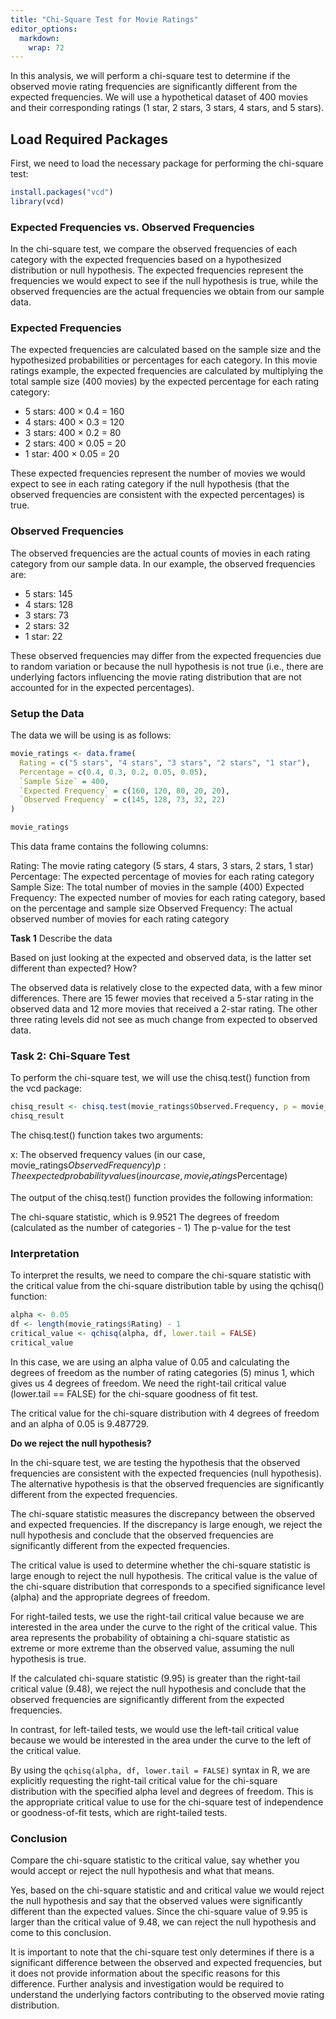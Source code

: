 ```yaml
---
title: "Chi-Square Test for Movie Ratings"
editor_options: 
  markdown: 
    wrap: 72
---
```


In this analysis, we will perform a chi-square test to determine if the
observed movie rating frequencies are significantly different from the
expected frequencies. We will use a hypothetical dataset of 400 movies
and their corresponding ratings (1 star, 2 stars, 3 stars, 4 stars, and
5 stars).

## Load Required Packages

First, we need to load the necessary package for performing the
chi-square test:

```r
install.packages("vcd")
library(vcd)
```

### Expected Frequencies vs. Observed Frequencies

In the chi-square test, we compare the observed frequencies of each
category with the expected frequencies based on a hypothesized
distribution or null hypothesis. The expected frequencies represent the
frequencies we would expect to see if the null hypothesis is true, while
the observed frequencies are the actual frequencies we obtain from our
sample data.

### Expected Frequencies

The expected frequencies are calculated based on the sample size and the
hypothesized probabilities or percentages for each category. In this
movie ratings example, the expected frequencies are calculated by
multiplying the total sample size (400 movies) by the expected
percentage for each rating category:

-   5 stars: 400 × 0.4 = 160
-   4 stars: 400 × 0.3 = 120
-   3 stars: 400 × 0.2 = 80
-   2 stars: 400 × 0.05 = 20
-   1 star: 400 × 0.05 = 20

These expected frequencies represent the number of movies we would
expect to see in each rating category if the null hypothesis (that the
observed frequencies are consistent with the expected percentages) is
true.

### Observed Frequencies

The observed frequencies are the actual counts of movies in each rating
category from our sample data. In our example, the observed frequencies
are:

-   5 stars: 145
-   4 stars: 128
-   3 stars: 73
-   2 stars: 32
-   1 star: 22

These observed frequencies may differ from the expected frequencies due
to random variation or because the null hypothesis is not true (i.e.,
there are underlying factors influencing the movie rating distribution
that are not accounted for in the expected percentages).

### Setup the Data

The data we will be using is as follows:

```r
movie_ratings <- data.frame(
  Rating = c("5 stars", "4 stars", "3 stars", "2 stars", "1 star"),
  Percentage = c(0.4, 0.3, 0.2, 0.05, 0.05),
  `Sample Size` = 400,
  `Expected Frequency` = c(160, 120, 80, 20, 20),
  `Observed Frequency` = c(145, 128, 73, 32, 22)
)

movie_ratings
```

This data frame contains the following columns:

Rating: The movie rating category (5 stars, 4 stars, 3 stars, 2 stars, 1
star) Percentage: The expected percentage of movies for each rating
category Sample Size: The total number of movies in the sample (400)
Expected Frequency: The expected number of movies for each rating
category, based on the percentage and sample size Observed Frequency:
The actual observed number of movies for each rating category

**Task 1** Describe the data

Based on just looking at the expected and observed data, is the latter
set different than expected? How?

The observed data is relatively close to the expected data, with a few minor differences. There are 15 fewer movies that received a 5-star rating in the observed data and 12 more movies that received a 2-star rating. The other three rating levels did not see as much change from expected to observed data.

### Task 2: Chi-Square Test

To perform the chi-square test, we will use the chisq.test() function
from the vcd package:

```r
chisq_result <- chisq.test(movie_ratings$Observed.Frequency, p = movie_ratings$Percentage)
chisq_result
```

The chisq.test() function takes two arguments:

x: The observed frequency values (in our case,
movie_ratings$Observed Frequency)
p: The expected probability values (in our case, movie_ratings$Percentage)

The output of the chisq.test() function provides the following
information:

The chi-square statistic, which is 9.9521 The degrees of freedom
(calculated as the number of categories - 1) The p-value for the test

### Interpretation

To interpret the results, we need to compare the chi-square statistic
with the critical value from the chi-square distribution table by using
the qchisq() function:

```r
alpha <- 0.05
df <- length(movie_ratings$Rating) - 1
critical_value <- qchisq(alpha, df, lower.tail = FALSE)
critical_value
```

In this case, we are using an alpha value of 0.05 and calculating the
degrees of freedom as the number of rating categories (5) minus 1, which
gives us 4 degrees of freedom. We need the right-tail critical value
(lower.tail == FALSE) for the chi-square goodness of fit test.

The critical value for the chi-square distribution with 4 degrees of
freedom and an alpha of 0.05 is 9.487729.

**Do we reject the null hypothesis?**

In the chi-square test, we are testing the hypothesis that the observed
frequencies are consistent with the expected frequencies (null
hypothesis). The alternative hypothesis is that the observed frequencies
are significantly different from the expected frequencies.

The chi-square statistic measures the discrepancy between the observed
and expected frequencies. If the discrepancy is large enough, we reject
the null hypothesis and conclude that the observed frequencies are
significantly different from the expected frequencies.

The critical value is used to determine whether the chi-square statistic
is large enough to reject the null hypothesis. The critical value is the
value of the chi-square distribution that corresponds to a specified
significance level (alpha) and the appropriate degrees of freedom.

For right-tailed tests, we use the right-tail critical value because we
are interested in the area under the curve to the right of the critical
value. This area represents the probability of obtaining a chi-square
statistic as extreme or more extreme than the observed value, assuming
the null hypothesis is true.

If the calculated chi-square statistic (9.95) is greater than the right-tail
critical value (9.48), we reject the null hypothesis and conclude that the
observed frequencies are significantly different from the expected
frequencies.

In contrast, for left-tailed tests, we would use the left-tail critical
value because we would be interested in the area under the curve to the
left of the critical value.

By using the `qchisq(alpha, df, lower.tail = FALSE)` syntax in R, we are
explicitly requesting the right-tail critical value for the chi-square
distribution with the specified alpha level and degrees of freedom. This
is the appropriate critical value to use for the chi-square test of
independence or goodness-of-fit tests, which are right-tailed tests.

### Conclusion

Compare the chi-square statistic to the critical value, say whether you
would accept or reject the null hypothesis and what that means.

Yes, based on the chi-square statistic and and critical value we would reject the null hypothesis and say that the observed values were significantly different than the expected values. Since the chi-square value of 9.95 is larger than the critical value of 9.48, we can reject the null hypothesis and come to this conclusion.

It is important to note that the chi-square test only determines if
there is a significant difference between the observed and expected
frequencies, but it does not provide information about the specific
reasons for this difference. Further analysis and investigation would be
required to understand the underlying factors contributing to the
observed movie rating distribution.
